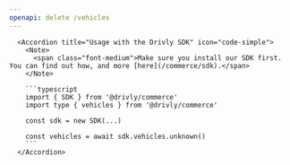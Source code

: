 ```yaml
---
openapi: delete /vehicles
---
```


      <Accordion title="Usage with the Drivly SDK" icon="code-simple">
        <Note>
          <span class="font-medium">Make sure you install our SDK first. You can find out how, and more [here](/commerce/sdk).</span>
        </Note>

        ```typescript
        import { SDK } from '@drivly/commerce'
        import type { vehicles } from '@drivly/commerce'

        const sdk = new SDK(...)

        const vehicles = await sdk.vehicles.unknown()
        ```
      </Accordion>
